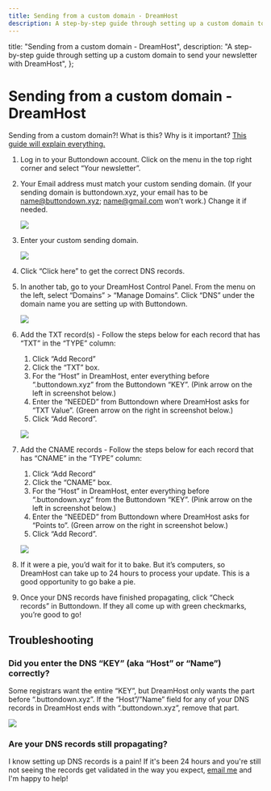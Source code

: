 ```yaml
---
title: Sending from a custom domain - DreamHost
description: A step-by-step guide through setting up a custom domain to send your newsletter with DreamHost
---
```



  title: "Sending from a custom domain - DreamHost",
  description:
    "A step-by-step guide through setting up a custom domain to send your newsletter with DreamHost",
};

# Sending from a custom domain - DreamHost


<Notice variant="info">
Sending from a custom domain?!  What is this? Why is it important?  <a
    className="text-green-800 underline"
    href="https://docs.buttondown.email/getting-started/sending-from-a-custom-domain"
  >This guide will explain everything.</a>
</Notice>

1. Log in to your Buttondown account. Click on the menu in the top right corner and select “Your newsletter”.
2. Your Email address must match your custom sending domain. (If your sending domain is buttondown.xyz, your email has to be name@buttondown.xyz; name@gmail.com won’t work.) Change it if needed.

    ![](/images/sending-domains/buttondown-settings-email-address.png)

3. Enter your custom sending domain.

    ![](/images/sending-domains/buttondown-settings-sending-domain.png)

4. Click “Click here” to get the correct DNS records.

   <!--  ![](/images/sending-domains/buttondown-settings-dns-records.png)  -->

5. In another tab, go to your DreamHost Control Panel. From the menu on the left, select “Domains” > “Manage Domains”. Click “DNS” under the domain name you are setting up with Buttondown.

    ![](/images/sending-domains/dreamhost-webpanel-navigation.png)

6. Add the TXT record(s) - Follow the steps below for each record that has “TXT” in the “TYPE” column:

   1. Click “Add Record”
   2. Click the “TXT” box.
   3. For the “Host” in DreamHost, enter everything before “.buttondown.xyz” from the Buttondown “KEY”. (Pink arrow on the left in screenshot below.)
   4. Enter the “NEEDED” from Buttondown where DreamHost asks for “TXT Value”. (Green arrow on the right in screenshot below.)
   5. Click “Add Record”.

    ![](/images/sending-domains/dreamhost-add-txt-record.png)

7. Add the CNAME records - Follow the steps below for each record that has “CNAME” in the “TYPE” column:

   1. Click “Add Record”
   2. Click the “CNAME” box.
   3. For the “Host” in DreamHost, enter everything before “.buttondown.xyz” from the Buttondown “KEY”. (Pink arrow on the left in screenshot below.)
   4. Enter the “NEEDED” from Buttondown where DreamHost asks for “Points to”. (Green arrow on the right in screenshot below.)
   5. Click “Add Record”.

    ![](/images/sending-domains/dreamhost-add-cname-record.png)

8. If it were a pie, you’d wait for it to bake. But it’s computers, so DreamHost can take up to 24 hours to process your update. This is a good opportunity to go bake a pie.
9. Once your DNS records have finished propagating, click “Check records” in Buttondown. If they all come up with green checkmarks, you’re good to go!




## Troubleshooting


### Did you enter the DNS “KEY” (aka “Host” or “Name”) correctly?

Some registrars want the entire “KEY”, but DreamHost only wants the part before “.buttondown.xyz”. If the “Host”/”Name” field for any of your DNS records in DreamHost ends with “.buttondown.xyz”, remove that part.

![](/images/sending-domains/dreamhost-troubleshooting-key.png)

### Are your DNS records still propagating?

I know setting up DNS records is a pain! If it's been 24 hours and you're still not seeing the records get validated in the way you expect, [email me](mailto:justin@buttondown.email) and I'm happy to help!